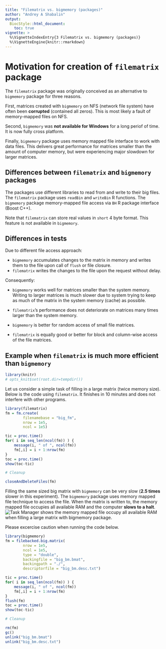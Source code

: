 ```yaml
---
title: "Filematrix vs. bigmemory (packages)"
author: "Andrey A Shabalin"
output: 
  BiocStyle::html_document:
    toc: true
vignette: >
  %\VignetteIndexEntry{3 Filematrix vs. bigmemory (packages)}
  %\VignetteEngine{knitr::rmarkdown}
---
```


# Motivation for creation of `filematrix` package

The `filematrix` package was originally conceived as an alternative
to `bigmemory` package for three reasons.

First, matrices created with `bigmemory` on NFS (network file system)
have often been **corrupted** (contained all zeros).
This is most likely a fault of memory-mapped files on NFS.

Second, `bigmemory` was **not available for Windows** for a long periof of time.
It is now fully cross platform.

Finally, `bigmemory` package uses memory mapped file interface to
work with data files. This delivers great performance for
matrices smaller than the amount of computer memory,
but were experiencing major slowdown for larger matrices.

## Differences between `filematrix` and `bigmemory` packages

The packages use different libraries to read from and write to their big files. 
The `filematrix` package uses `readBin` and `writeBin` R functions. 
The `bigmemory` package memory-mapped file access via
`BH` R package interface (Boost C++).

Note that `filematrix` can store real values in `short` 4 byte format.
This feature is not available in `bigmemory`.

## Differences in tests

Due to different file access approach:

-   `bigmemory` accumulates changes to the matrix in memory and 
    writes them to the file upon call of `flush` or file closure.
-   `filematrix` writes the changes to the file upon the request without delay.

Consequently:

-   `bigmemory` works well for matrices smaller than the system memory. 
    Writing to larger matrices is much slower due to system trying to 
    keep as much of the matrix in the system memory (cache) as possible.
-   `filematrix`'s performance does not deteriorate on matrices many times larger than the system memory.

-   `bigmemory` is better for random access of small file matrices.
-   `filematrix` is equally good or better for block 
    and column-wise access of the file matrices.

## Example when `filematrix` is much more efficient than `bigmemory`

```r
library(knitr)
# opts_knit$set(root.dir=tempdir())
```

Let us consider a simple task of filling in a large matrix (twice memory size).
Below is the code using `filematrix`. 
It finishes in 10 minutes and does not interfere with other programs.

```r
library(filematrix)
fm = fm.create(
        filenamebase = "big_fm",
        nrow = 1e5,
        ncol = 1e5)

tic = proc.time()
for( i in seq_len(ncol(fm)) ) {
    message(i, " of ", ncol(fm))
    fm[,i] = i + 1:nrow(fm)
}
toc = proc.time()
show(toc-tic)

# Cleanup

closeAndDeleteFiles(fm)
```

Filling the same sized big matrix with `bigmemory` 
can be very slow (**2.5 times** slower in this experiment).
The `bigmemory` package uses memory mapped file technique to access the file.
When the matrix is written to, the memory mapped file occupies 
all available RAM and the computer **slows to a halt**.
![Task Manager shows the memory mapped file occupy all 
available RAM when filling a large matrix with 
`bigmemory` package.](figures/out_of_memory.png)

Please excercise caution when running the code below.

```r
library(bigmemory)
fm = filebacked.big.matrix(
        nrow = 1e5,
        ncol = 1e5,  
        type = "double",
        backingfile = "big_bm.bmat",
        backingpath = "./",
        descriptorfile = "big_bm.desc.txt")

tic = proc.time()
for( i in seq_len(ncol(fm)) ) {
    message(i, " of ", ncol(fm))
    fm[,i] = i + 1:nrow(fm)
}
flush(fm)
toc = proc.time()
show(toc-tic)

# Cleanup

rm(fm)
gc()
unlink("big_bm.bmat")
unlink("big_bm.desc.txt")
```
